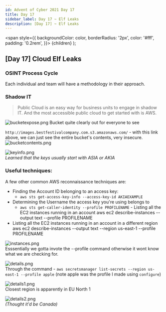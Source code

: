 ```yaml
---
id: Advent of Cyber 2021 Day 17
title: Day 17
sidebar_label: Day 17 ~ Elf Leaks 
description: ​[Day 17] ~ Elf Leaks 
---
```


  <span
    style={{
      backgroundColor: color,
      borderRadius: '2px',
      color: '#fff',
      padding: '0.2rem',
    }}>
    {children}
  </span>
);

## [Day 17] <Highlight color="#c3b4ef"><span>Cloud</span></Highlight> Elf Leaks 

### OSINT Process Cycle
Each individual and team will have a methodology in their approach.

### Shadow IT
>Public Cloud is an easy way for business units to engage in shadow IT. And the most accessible public cloud to get started with is AWS.

![bucketexpose.png](/img/_resources/Days_17-18/bucketexpose.png)
Bucket quite clearly out for everyone to see

`http://images.bestfestivalcompany.com.s3.amazonaws.com/` - with this link above, we can just see the entire bucket's contents, very insecure.   
![bucketcontents.png](/img/_resources/Days_17-18/bucketcontents.png)

![keyinfo.png](/img/_resources/Days_17-18/keyinfo.png)   
*Learned that the keys usually start with ASIA or AKIA*

### Useful techniques:

A few other common AWS reconnaissance techniques are:

   - Finding the Account ID belonging to an access key:
   		- 	`aws sts get-access-key-info --access-key-id AKIAEXAMPLE` 
  -  Determining the Username the access key you're using belongs to
		-  `aws sts get-caller-identity --profile PROFILENAME`
    - Listing all the EC2 instances running in an account
    aws ec2 describe-instances --output text --profile PROFILENAME
 -    Listing all the EC2 instances running in an account in a different region
    aws ec2 describe-instances --output text --region us-east-1 --profile PROFILENAME
	
	
![instances.png](/img/_resources/Days_17-18/instances.png)   
Esssentially we gotta invote the --profile command otherwise it wont know what we are checking for.

![details.png](/img/_resources/Days_17-18/details.png)   
Through the command - `aws secretsmanager list-secrets --region us-east-1 --profile apple`  (note apple was the profile I made using `configure`)

![details1.png](/img/_resources/Days_17-18/details1.png)   
Closest region is apparently in EU North 1

![details2.png](/img/_resources/Days_17-18/details2.png)   
*(Thought it'd be Canada)*
